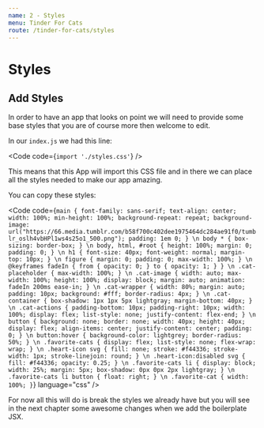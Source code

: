 ```yaml
---
name: 2 - Styles
menu: Tinder For Cats
route: /tinder-for-cats/styles
---
```



# Styles

## Add Styles

In order to have an app that looks on point we will need to provide some base styles that you are of course more then welcome to edit.

In our `index.js` we had this line:

<Code code={`import './styles.css'`} />

This means that this App will import this CSS file and in there we can place all the styles needed to make our app amazing.

You can copy these styles:

<Code
  code={`
main {
  font-family: sans-serif;
  text-align: center;
  width: 100%;
  min-height: 100%;
  background-repeat: repeat;
  background-image: url("https://66.media.tumblr.com/b58f700c402dee1975464dc284ae91f0/tumblr_oslh4vbHPl1ws4s25o1_500.png");
  padding: 1em 0;
}
\n
body * {
  box-sizing: border-box;
}
\n
body, html, #root {
  height: 100%;
  margin: 0;
  padding: 0;
}
\n
h1 {
  font-size: 40px;
  font-weight: normal;
  margin-top: 10px;
}
\n
figure {
  margin: 0;
  padding: 0;
  max-width: 100%;
}
\n
@keyframes fadeIn {
  from {
    opacity: 0;
  }
  to {
    opacity: 1;
  }
}
\n
.cat-placeholder {
  max-width: 100%;
}
\n
.cat-image {
  width: auto;
  max-width: 100%;
  height: 100%;
  display: block;
  margin: auto;
  animation: fadeIn 200ms ease-in;
}
\n
.cat-wrapper {
  width: 80%;
  margin: auto;
  padding: 10px;
  background: #fff;
  border-radius: 4px;
}
\n
.cat-container {
  box-shadow: 1px 1px 5px lightgray;
  margin-bottom: 40px;
}
\n
.cat-actions {
  padding-bottom: 10px;
  padding-right: 10px;
  width: 100%;
  display: flex;
  list-style: none;
  justify-content: flex-end;
}
\n
button {
  background: none;
  border: none;
  width: 40px;
  height: 40px;
  display: flex;
  align-items: center;
  justify-content: center;
  padding: 0;
}
\n
button:hover {
  background-color: lightgrey;
  border-radius: 50%;
}
\n
.favorite-cats {
  display: flex;
  list-style: none;
  flex-wrap: wrap;
}
\n
.heart-icon svg {
  fill: none;
  stroke: #f44336;
  stroke-width: 1px;
  stroke-linejoin: round;
}
\n
.heart-icon:disabled svg {
  fill: #f44336;
  opacity: 0.25;
}
\n
.favorite-cats li {
  display: block;
  width: 25%;
  margin: 5px;
  box-shadow: 0px 0px 2px lightgray;
}
\n
.favorite-cats li button {
  float: right;
}
\n
.favorite-cat {
  width: 100%;
}
`}
  language="css"
/>

For now all this will do is break the styles we already have but you will see in the next chapter some awesome changes when we add the boilerplate JSX.
